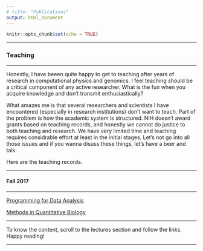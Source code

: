 ```yaml
---
# title: "Publications"
output: html_document
---
```


```r
knitr::opts_chunk$set(echo = TRUE)
```

---

### Teaching

---

Honestly, I have beeen quite happy to get to teaching after years of research in computational physics and genomics. I feel teaching should be a critical component of any active researcher. What is the fun when you acquire knowledge and don't transmit enthusiastically? 

What amazes me is that several researchers and scientists I have encountered (especially in research institutions) don't want to teach. Part of the problem is how the academic system is structured. NIH doesn't award grants based on teaching records, and honestly we cannot do justice to both teaching and research. We have very limited time and teaching requires considrable effort at least in the initial stages. Let's not go into all those issues and if you wanna disuss these things, let's have a beer and talk. 

Here are the teaching records.

---

#### Fall 2017

---

[Programming for Data Analysis](https://kannan-kasthuri.github.io/pda.html)

[Methods in Quantitative Biology](https://kannan-kasthuri.github.io/qmb.html)

---

To know the content, scroll to the lectures section and follow the links. Happy reading!

---

